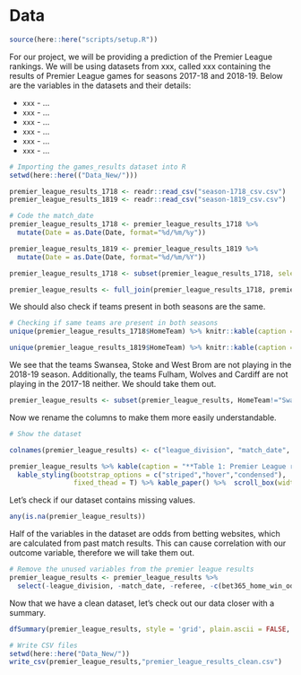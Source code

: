 # Data

```r
source(here::here("scripts/setup.R"))
```
<div>
For our project, we will be providing a prediction of the Premier League rankings. We will be using datasets from xxx, called xxx containing the results of Premier League games for seasons 2017-18 and 2018-19. Below are the variables in the datasets and their details:
</div>
 + `xxx` - ...
 + `xxx` - ...
 + `xxx` - ...
 + `xxx` - ...
 + `xxx` - ...
 + `xxx` - ...


```r
# Importing the games_results dataset into R
setwd(here::here(("Data_New/")))

premier_league_results_1718 <- readr::read_csv("season-1718_csv.csv")
premier_league_results_1819 <- readr::read_csv("season-1819_csv.csv")

# Code the match_date
premier_league_results_1718 <- premier_league_results_1718 %>% 
  mutate(Date = as.Date(Date, format="%d/%m/%y"))

premier_league_results_1819 <- premier_league_results_1819 %>% 
  mutate(Date = as.Date(Date, format="%d/%m/%Y"))

premier_league_results_1718 <- subset(premier_league_results_1718, select = -c(LBH,LBD,LBA) )

premier_league_results <- full_join(premier_league_results_1718, premier_league_results_1819, by = c("Div","Date","HomeTeam","AwayTeam","FTHG","FTAG","FTR","HTHG","HTAG","HTR","Referee","HS","AS","HST","AST","HF","AF","HC","AC","HY","AY","HR","AR","B365H","B365D","B365A","BWH","BWD","BWA","IWH","IWD","IWA","PSH","PSD","PSA","WHH","WHD","WHA","VCH","VCD","VCA","Bb1X2","BbMxH","BbAvH","BbMxD","BbAvD","BbMxA","BbAvA","BbOU","BbMx>2.5","BbAv>2.5","BbMx<2.5","BbAv<2.5","BbAH","BbAHh","BbMxAHH","BbAvAHH","BbMxAHA","BbAvAHA","PSCH","PSCD","PSCA"))
```

We should also check if teams present in both seasons are the same.

```r
# Checking if same teams are present in both seasons
unique(premier_league_results_1718$HomeTeam) %>% knitr::kable(caption = "**Table 2: Premier League Teams 2017-18**", col.names = "Teams") %>% kable_styling(bootstrap_options = c("striped","hover","condensed"), fixed_thead = T)

unique(premier_league_results_1819$HomeTeam) %>% knitr::kable(caption = "**Table 3: Premier League Teams 2018-19**", col.names = "Teams") %>% kable_styling(bootstrap_options = c("striped","hover","condensed"), fixed_thead = T)
```

We see that the teams Swansea, Stoke and West Brom are not playing in the 2018-19 season. Additionally, the teams Fulham, Wolves and Cardiff are not playing in the 2017-18 neither. We should take them out.

```r
premier_league_results <- subset(premier_league_results, HomeTeam!="Swansea" & HomeTeam!="Stoke" & HomeTeam!="West Brom" & HomeTeam!="Fulham" & HomeTeam!="Wolves" & HomeTeam!="Cardiff" & AwayTeam!="Swansea" & AwayTeam!="Stoke" & AwayTeam!="West Brom" & AwayTeam!="Fulham" & AwayTeam!="Wolves" & AwayTeam!="Cardiff")
```

Now we rename the columns to make them more easily understandable.

```r
# Show the dataset

colnames(premier_league_results) <- c("league_division", "match_date", "home_team", "away_team", "full_time_home_goals", "full_time_away_goals", "full_time_results", "half_time_home_goals", "half_time_away_goals", "half_time_results", "referee", "home_shots", "away_shots", "home_shots_ontarget", "away_shots_ontarget", "home_fouls", "away_fouls", "home_corners", "away_corners", "home_yellow_cards", "away_yellow_cards", "home_red_cards", "away_red_cards", "bet365_home_win_odds", "bet365_draw_odds", "bet365_away_win_odds", "bet&win_home_win_odds", "bet&win_draw_odds", "bet&win_away_win_odds", "interwetten_home_win_odds", "interwetten_draw_odds", "interwetten_away_win_odds", "pinnacle_home_win_odds", "pinnacle_draw_odds", "pinnacle_away_win_odds", "williamhill_home_win_odds", "williamhill_draw_odds", "williamhill_away_win_odds", "vcbet_home_win_odds", "vcbet_draw_odds", "vcbet_away_win_odds", "no_betbrain_bookmarkers_odds", "betbrain_max_home_win_odds", "betbrain_avg_home_win_odds", "betbrain_max_draw_odds", "betbrain_avg_draw_win_odds", "betbrain_max_away_win_odds", "betbrain_avg_away_win_odds", "no_betbrain_bookmarkers_goals", "betbrain_max_over_2.5goals", "betbrain_avg_over_2.5goals", "betbrain_max_under_2.5goals", "betbrain_avg_under_2.5goals", "no_betbrain_bookmarkers_asianhandicap", "betbrain_size_handicap", "betbrain_max_home_asianhandicap_odds", "betbrain_avg_home_asianhandicap_odds", "betbrain_max_away_asianhandicap_odds", "betbrain_avg_away_asianhandicap_odds", "PSCH", "PSCD", "PSCA")

premier_league_results %>% kable(caption = "**Table 1: Premier League results (seasons 2017-18 and 2018-2019)**") %>%
  kable_styling(bootstrap_options = c("striped","hover","condensed"),
                fixed_thead = T) %>% kable_paper() %>%  scroll_box(width = "100%", height = "320px")
```

Let's check if our dataset contains missing values.

```r
any(is.na(premier_league_results))
```
Half of the variables in the dataset are odds from betting websites, which are calculated from past match results. This can cause correlation with our outcome variable, therefore we will take them out. 

```r
# Remove the unused variables from the premier league results
premier_league_results <- premier_league_results %>% 
  select(-league_division, -match_date, -referee, -c(bet365_home_win_odds:betbrain_max_over_2.5goals), -c(PSCH:PSCA))
```

Now that we have a clean dataset, let's check out our data closer with a summary.
```r
dfSummary(premier_league_results, style = 'grid', plain.ascii = FALSE, tmp.img.dir = "/tmp")
```

```r
# Write CSV files
setwd(here::here("Data_New/"))
write_csv(premier_league_results,"premier_league_results_clean.csv")
```